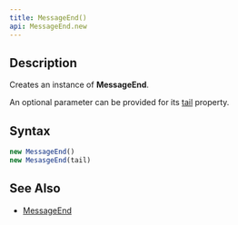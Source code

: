 ```yaml
---
title: MessageEnd()
api: MessageEnd.new
---
```


## Description

Creates an instance of **MessageEnd**.

An optional parameter can be provided for its [tail](/reference/api/MessageStart/tail) property.

## Syntax

``` js
new MessageEnd()
new MesasgeEnd(tail)
```

## See Also

* [MessageEnd](/reference/api/MessageEnd)
